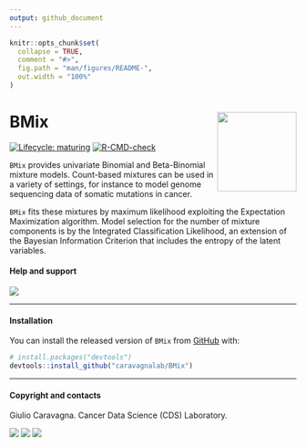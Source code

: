 ```yaml
---
output: github_document
---
```


```r
knitr::opts_chunk$set(
  collapse = TRUE,
  comment = "#>",
  fig.path = "man/figures/README-",
  out.width = "100%"
)
```

# BMix <img src='man/figures/logo.png' align="right" height="139" />

<!-- badges: start -->

[![Lifecycle: maturing](https://img.shields.io/badge/lifecycle-stable-green.svg)](https://www.tidyverse.org/lifecycle/#stable)
[![R-CMD-check](https://github.com/caravagn/BMix/workflows/R-CMD-check/badge.svg)](https://github.com/caravagn/BMix/actions)

<!-- badges: end -->

`BMix` provides univariate Binomial and Beta-Binomial mixture models. Count-based mixtures can be used in a variety of settings, for instance to model genome sequencing data of somatic mutations in cancer.

`BMix` fits these mixtures by maximum likelihood exploiting the Expectation Maximization algorithm. Model selection for the number of mixture components is by the Integrated Classification Likelihood, an extension of the Bayesian Information Criterion that includes the entropy of the latent variables.




#### Help and support

[![](https://img.shields.io/badge/GitHub%20Pages-https://caravagnalab.github.io/BMix/-yellow.svg)](https://caravagnalab.github.io/BMix)

-----

#### Installation

You can install the released version of `BMix` from
[GitHub](https://github.com/) with:

``` r
# install.packages("devtools")
devtools::install_github("caravagnalab/BMix")
```

-----

#### Copyright and contacts

Giulio Caravagna. Cancer Data Science (CDS) Laboratory.

[![](https://img.shields.io/badge/Email-gcaravagn@gmail.com-steelblue.svg)](mailto:gcaravagn@gmail.com)
[![](https://img.shields.io/badge/CDS%20Lab%20Github-caravagnalab-seagreen.svg)](https://github.com/caravagnalab)
[![](https://img.shields.io/badge/CDS%20Lab%20webpage-https://www.caravagnalab.org/-red.svg)](https://www.caravagnalab.org/)

